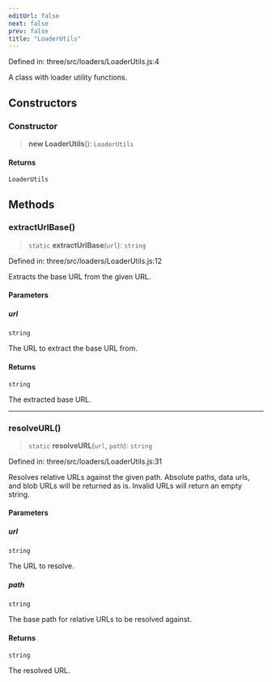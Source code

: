 ```yaml
---
editUrl: false
next: false
prev: false
title: "LoaderUtils"
---
```


Defined in: three/src/loaders/LoaderUtils.js:4

A class with loader utility functions.

## Constructors

### Constructor

> **new LoaderUtils**(): `LoaderUtils`

#### Returns

`LoaderUtils`

## Methods

### extractUrlBase()

> `static` **extractUrlBase**(`url`): `string`

Defined in: three/src/loaders/LoaderUtils.js:12

Extracts the base URL from the given URL.

#### Parameters

##### url

`string`

The URL to extract the base URL from.

#### Returns

`string`

The extracted base URL.

***

### resolveURL()

> `static` **resolveURL**(`url`, `path`): `string`

Defined in: three/src/loaders/LoaderUtils.js:31

Resolves relative URLs against the given path. Absolute paths, data urls,
and blob URLs will be returned as is. Invalid URLs will return an empty
string.

#### Parameters

##### url

`string`

The URL to resolve.

##### path

`string`

The base path for relative URLs to be resolved against.

#### Returns

`string`

The resolved URL.
